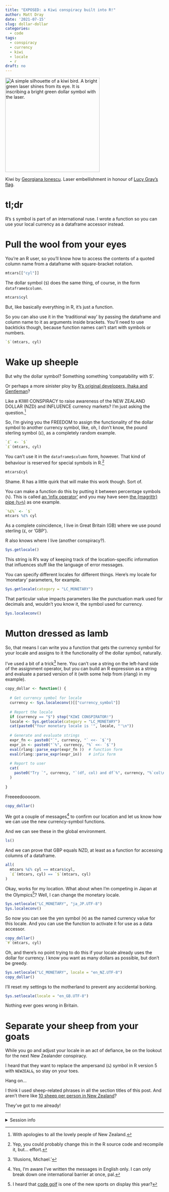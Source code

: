 ```yaml
---
title: "EXPOSED: a Kiwi conspiracy built into R!"
author: Matt Dray
date: '2021-07-15'
slug: dollar-dollar
categories:
  - code
tags:
  - conspiracy
  - currency
  - kiwi
  - locale
  - r
draft: no
---
```



<div class="figure">
<img src="/post/2021-07-15-dollar-dollar_files/laser-kiwi-dollar.png" alt="A simple silhouette of a kiwi bird. A bright green laser shines from its eye. It is inscribing a bright green dollar symbol with the laser." width="300px"/>
<p class="caption">Kiwi by [Georgiana Ionescu](https://thenounproject.com/term/kiwi-bird/1761273/). Laser embellishment in honour of [Lucy Gray's flag](https://en.wikipedia.org/wiki/File:Fire_the_Lazer.png).</p>
</div>

# tl;dr 

R's `$` symbol is part of an international ruse. I wrote a function so you can use your local currency as a dataframe accessor instead.

# Pull the wool from your eyes

You're an R user, so you'll know how to access the contents of a quoted column name from a dataframe with square-bracket notation.

```r
mtcars[["cyl"]]
```

The dollar symbol (`$`) does the same thing, of course, in the form `dataframe$column`.

```r
mtcars$cyl
```

But, like basically everything in R, it's just a function. 

So you can also use it in the 'traditional way' by passing the dataframe and column name to it as arguments inside brackets. You'll need to use backticks though, because function names can't start with symbols or numbers.

```r
`$`(mtcars, cyl)
```

# Wake up sheeple

But why the dollar symbol? Something something 'compatability with S'. 

Or perhaps a more sinister ploy by [R's original developers, Ihaka and Gentleman](https://en.wikipedia.org/wiki/R_(programming_language)#History)? 

Like a KIWI CONSPIRACY to raise awareness of the NEW ZEALAND DOLLAR (NZD) and INFLUENCE currency markets? I'm just asking the question.[^sorry]

So, I'm giving you the FREEDOM to assign the functionality of the dollar symbol to another currency symbol, like, oh, I don't know, the pound sterling symbol (`£`), as a completely random example.

```r
`£` <- `$`
`£`(mtcars, cyl)
```

You can't use it in the `dataframe$column` form, however. That kind of behaviour is reserved for special symbols in R.[^recompile]

```r
mtcars£cyl
```

Shame. R has a little quirk that will make this work though. Sort of. 

You can make a function do this by putting it between percentage symbols (`%`). This is called [an 'infix operator'](https://colinfay.me/playing-r-infix-functions/) and you may have seen [the {magrittr} pipe (`%>%`)](https://magrittr.tidyverse.org/) as one example. 

```r
`%£%` <- `$`
mtcars %£% cyl
```

As a complete coincidence, I live in Great Britain (GB) where we use pound sterling (`£`, or 'GBP'). 

R also knows where I live (another conspiracy?).

```r
Sys.getlocale()
```

This string is R's way of keeping track of the location-specific information that influences stuff like the language of error messages.

You can specify different locales for different things. Here's my locale for 'monetary' parameters, for example.

```r
Sys.getlocale(category = "LC_MONETARY")
```

That particular value impacts parameters like the punctuation mark used for decimals and, wouldn't you know it, the symbol used for currency.

```r
Sys.localeconv()
```

# Mutton dressed as lamb

So, that means I can write you a function that gets the currency symbol for your locale and assigns to it the functionality of the dollar symbol, naturally.

I've used a bit of a trick[^trick] here. You can't use a string on the left-hand side of the assignment operator, but you can build an R expression as a string and evaluate a parsed version of it (with some help from {rlang} in my example).

```r
copy_dollar <- function() {
  
  # Get currency symbol for locale
  currency <- Sys.localeconv()[["currency_symbol"]]
  
  # Report the locale
  if (currency == "$") stop("KIWI CONSPIRATOR!")
  locale <- Sys.getlocale(category = "LC_MONETARY")
  cat(paste0("Your monetary locale is '", locale, "'\n"))
  
  # Generate and evaluate strings
  expr_fn <- paste0("`", currency, "` <<- `$`")
  expr_in <- paste0("`%", currency, "%` <<- `$`")
  eval(rlang::parse_expr(expr_fn ))  # function form
  eval(rlang::parse_expr(expr_in))   # infix form
  
  # Report to user
  cat(
    paste0("Try `", currency, "`(df, col) and df`%", currency, "%`col\n")
  )
  
}
```

Freeeedooooom.

```r
copy_dollar()
```

We got a couple of messages[^eng] to confirm our location and let us know how we can use the new currency-symbol functions.

And we can see these in the global environment.

```r
ls()
```

And we can prove that GBP equals NZD, at least as a function for accessing columns of a dataframe.

```r
all(
  mtcars %£% cyl == mtcars$cyl,
  `£`(mtcars, cyl) == `$`(mtcars, cyl)
)
```

Okay, works for my location. What about when I'm competing in Japan at the Olympics[^golf]? Well, I can change the monetary locale.

```r
Sys.setlocale("LC_MONETARY", "ja_JP.UTF-8")
Sys.localeconv()
```

So now you can see the yen symbol (`¥`) as the named currency value for this locale. And you can use the function to activate it for use as a data accessor.

```r
copy_dollar()
`¥`(mtcars, cyl)
```

Oh, and there's no point trying to do this if your locale already uses the dollar for currency. I know you want as many dollars as possible, but don't be greedy.

```r
Sys.setlocale("LC_MONETARY", locale = "en_NZ.UTF-8")
copy_dollar()
```

I'll reset my settings to the motherland to prevent any accidental borking.

```r
Sys.setlocale(locale = "en_GB.UTF-8")
```

Nothing ever goes wrong in Britain.

# Separate your sheep from your goats

While you go and adjust your locale in an act of defiance, be on the lookout for the next New Zealander conspiracy. 

I heard that they want to replace the ampersand (`&`) symbol in R version 5 with `NEWZEAL&`, so stay on your toes.

Hang on...

I think I used sheep-related phrases in all the section titles of this post. And aren't there like [10 sheep per person in New Zealand](https://en.wikipedia.org/wiki/Sheep_farming_in_New_Zealand)? 

They've got to me already!

---
<details><summary>Session info</summary>
```r
sessioninfo::session_info()
```
</details>

[^sorry]: With apologies to all the lovely people of New Zealand.
[^trick]: 'Illusions, Michael.'
[^recompile]: Yep, you could probably change this in the R source code and recompile it, but... effort.
[^golf]: I heard that [code golf](https://en.wikipedia.org/wiki/Code_golf) is one of the new sports on display this year?
[^eng]: Yes, I'm aware I've written the messages in English only. I can only break down one international barrier at once, pal.